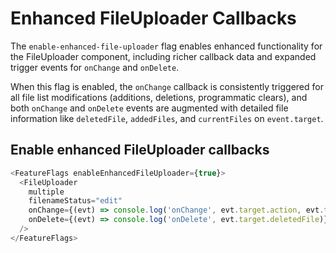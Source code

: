 
<Meta title="Components/FileUploader/Feature Flag" name="Flag details" />

# Enhanced FileUploader Callbacks

The `enable-enhanced-file-uploader` flag enables enhanced functionality for the
FileUploader component, including richer callback data and expanded trigger
events for `onChange` and `onDelete`.

When this flag is enabled, the `onChange` callback is consistently triggered for
all file list modifications (additions, deletions, programmatic clears), and both
`onChange` and `onDelete` events are augmented with detailed file information
like `deletedFile`, `addedFiles`, and `currentFiles` on `event.target`.

## Enable enhanced FileUploader callbacks

```js
<FeatureFlags enableEnhancedFileUploader={true}>
  <FileUploader
    multiple
    filenameStatus="edit"
    onChange={(evt) => console.log('onChange', evt.target.action, evt.target.currentFiles)}
    onDelete={(evt) => console.log('onDelete', evt.target.deletedFile)}
  />
</FeatureFlags>